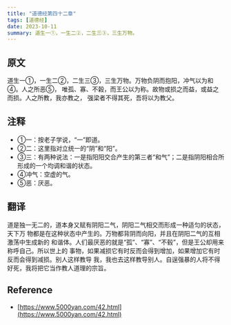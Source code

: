 ```yaml
---
title: "道德经第四十二章"
tags: [道德经]
date: 2023-10-11
summary: 道生一①，一生二②，二生三③，三生万物。
---
```


## 原文
 
道生一①，一生二②，二生三③，三生万物。万物负阴而抱阳，冲气以为和④。人之所恶⑤，
唯孤、寡、不榖，而王公以为称。故物或损之而益，或益之而损。人之所教，我亦教之，
强梁者不得其死，吾将以为教父。

## 注释
 
- ①一：按老子学说，“一”即道。
- ②二：这里指对立统一的“阴”和“阳”。
- ③三：有两种说法：一是指阳阳交合产生的第三者“和气”；二是指阴阳相合所形成的一个均调和谐的状态。
- ④冲气：空虚的气。
- ⑤恶：厌恶。
 
## 翻译
 
道是独一无二的，道本身又赋有阴阳二气，阴阳二气相交而形成一种适匀的状态，天下万
物都是在这种状态中产生的。万物都背阴而向阳，并且在阴阳二气的互相激荡中生成新的
和谐体。人们最厌恶的就是“孤”、“寡”、“不毂”，但是王公却用来称呼自己。所以世上的
事物，如果减损它有时反而会得到增加，如果增加它有时反而会得到减损。别人这样教导
我，我也去这样教导别人。自逞强暴的人将不得好死，我将把它当作教人道理的宗旨。

## Reference

- [https://www.5000yan.com/42.html](https://www.5000yan.com/42.html)